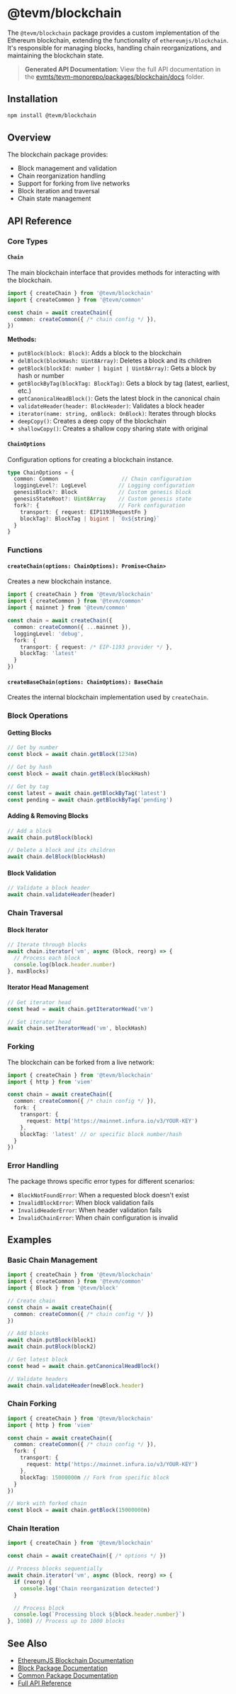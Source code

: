 # @tevm/blockchain

The `@tevm/blockchain` package provides a custom implementation of the Ethereum blockchain, extending the functionality of `ethereumjs/blockchain`. It's responsible for managing blocks, handling chain reorganizations, and maintaining the blockchain state.

> **Generated API Documentation**: View the full API documentation in the [evmts/tevm-monorepo/packages/blockchain/docs](https://github.com/evmts/tevm-monorepo/tree/main/packages/blockchain/docs) folder.

## Installation

```bash
npm install @tevm/blockchain
```

## Overview

The blockchain package provides:
- Block management and validation
- Chain reorganization handling
- Support for forking from live networks
- Block iteration and traversal
- Chain state management

## API Reference

### Core Types

#### `Chain`

The main blockchain interface that provides methods for interacting with the blockchain.

```typescript
import { createChain } from '@tevm/blockchain'
import { createCommon } from '@tevm/common'

const chain = await createChain({
  common: createCommon({ /* chain config */ }),
})
```

**Methods:**

- `putBlock(block: Block)`: Adds a block to the blockchain
- `delBlock(blockHash: Uint8Array)`: Deletes a block and its children
- `getBlock(blockId: number | bigint | Uint8Array)`: Gets a block by hash or number
- `getBlockByTag(blockTag: BlockTag)`: Gets a block by tag (latest, earliest, etc.)
- `getCanonicalHeadBlock()`: Gets the latest block in the canonical chain
- `validateHeader(header: BlockHeader)`: Validates a block header
- `iterator(name: string, onBlock: OnBlock)`: Iterates through blocks
- `deepCopy()`: Creates a deep copy of the blockchain
- `shallowCopy()`: Creates a shallow copy sharing state with original

#### `ChainOptions`

Configuration options for creating a blockchain instance.

```typescript
type ChainOptions = {
  common: Common                    // Chain configuration
  loggingLevel?: LogLevel          // Logging configuration
  genesisBlock?: Block             // Custom genesis block
  genesisStateRoot?: Uint8Array    // Custom genesis state
  fork?: {                         // Fork configuration
    transport: { request: EIP1193RequestFn }
    blockTag?: BlockTag | bigint | `0x${string}`
  }
}
```

### Functions

#### `createChain(options: ChainOptions): Promise<Chain>`

Creates a new blockchain instance.

```typescript
import { createChain } from '@tevm/blockchain'
import { createCommon } from '@tevm/common'
import { mainnet } from '@tevm/common'

const chain = await createChain({
  common: createCommon({ ...mainnet }),
  loggingLevel: 'debug',
  fork: {
    transport: { request: /* EIP-1193 provider */ },
    blockTag: 'latest'
  }
})
```

#### `createBaseChain(options: ChainOptions): BaseChain`

Creates the internal blockchain implementation used by `createChain`.

### Block Operations

#### Getting Blocks

```typescript
// Get by number
const block = await chain.getBlock(1234n)

// Get by hash
const block = await chain.getBlock(blockHash)

// Get by tag
const latest = await chain.getBlockByTag('latest')
const pending = await chain.getBlockByTag('pending')
```

#### Adding & Removing Blocks

```typescript
// Add a block
await chain.putBlock(block)

// Delete a block and its children
await chain.delBlock(blockHash)
```

#### Block Validation

```typescript
// Validate a block header
await chain.validateHeader(header)
```

### Chain Traversal

#### Block Iterator

```typescript
// Iterate through blocks
await chain.iterator('vm', async (block, reorg) => {
  // Process each block
  console.log(block.header.number)
}, maxBlocks)
```

#### Iterator Head Management

```typescript
// Get iterator head
const head = await chain.getIteratorHead('vm')

// Set iterator head
await chain.setIteratorHead('vm', blockHash)
```

### Forking

The blockchain can be forked from a live network:

```typescript
import { createChain } from '@tevm/blockchain'
import { http } from 'viem'

const chain = await createChain({
  common: createCommon({ /* chain config */ }),
  fork: {
    transport: {
      request: http('https://mainnet.infura.io/v3/YOUR-KEY')
    },
    blockTag: 'latest' // or specific block number/hash
  }
})
```

### Error Handling

The package throws specific error types for different scenarios:

- `BlockNotFoundError`: When a requested block doesn't exist
- `InvalidBlockError`: When block validation fails
- `InvalidHeaderError`: When header validation fails
- `InvalidChainError`: When chain configuration is invalid

## Examples

### Basic Chain Management

```typescript
import { createChain } from '@tevm/blockchain'
import { createCommon } from '@tevm/common'
import { Block } from '@tevm/block'

// Create chain
const chain = await createChain({
  common: createCommon({ /* chain config */ })
})

// Add blocks
await chain.putBlock(block1)
await chain.putBlock(block2)

// Get latest block
const head = await chain.getCanonicalHeadBlock()

// Validate headers
await chain.validateHeader(newBlock.header)
```

### Chain Forking

```typescript
import { createChain } from '@tevm/blockchain'
import { http } from 'viem'

const chain = await createChain({
  common: createCommon({ /* chain config */ }),
  fork: {
    transport: {
      request: http('https://mainnet.infura.io/v3/YOUR-KEY')
    },
    blockTag: 15000000n // Fork from specific block
  }
})

// Work with forked chain
const block = await chain.getBlock(15000000n)
```

### Chain Iteration

```typescript
import { createChain } from '@tevm/blockchain'

const chain = await createChain({ /* options */ })

// Process blocks sequentially
await chain.iterator('vm', async (block, reorg) => {
  if (reorg) {
    console.log('Chain reorganization detected')
  }

  // Process block
  console.log(`Processing block ${block.header.number}`)
}, 1000) // Process up to 1000 blocks
```

## See Also

- [EthereumJS Blockchain Documentation](https://github.com/ethereumjs/ethereumjs-monorepo/tree/master/packages/blockchain)
- [Block Package Documentation](https://tevm.sh/reference/tevm/block/)
- [Common Package Documentation](https://tevm.sh/reference/tevm/common/)
- [Full API Reference](https://github.com/evmts/tevm-monorepo/tree/main/packages/blockchain/docs/globals.md)